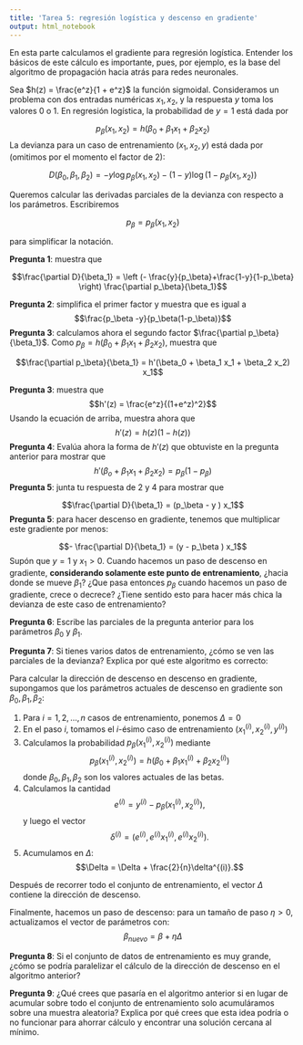 ```yaml
---
title: 'Tarea 5: regresión logística y descenso en gradiente'
output: html_notebook
---
```


En esta parte calculamos el gradiente para regresión logística. Entender los
básicos de este cálculo es importante, pues, por ejemplo, es la base del algoritmo
de propagación hacia atrás para redes neuronales.

Sea $h(z) = \frac{e^z}{1 + e^z}$ la función sigmoidal. Consideramos un 
problema con dos entradas numéricas $x_1, x_2$, y
la respuesta $y$ toma los valores 0 o 1. En regresión logística,
la probabilidad de  $y=1$ está dada por

$$p_\beta (x_1, x_2) = h(\beta_0 + \beta_1 x_1 + \beta_2 x_2)$$
La devianza para un caso de entrenamiento $(x_1, x_2, y)$ está dada por (omitimos
por el momento el factor de 2):

$$D(\beta_0, \beta_1, \beta_2) = -y\log p_\beta (x_1, x_2) - (1-y)\log(1-p_\beta (x_1, x_2))$$

Queremos calcular las derivadas parciales de la devianza con
respecto a los parámetros. Escribiremos

$$p_\beta = p_\beta (x_1, x_2)$$ 

para simplificar la notación.

**Pregunta 1**: muestra que

$$\frac{\partial D}{\beta_1} = \left (- \frac{y}{p_\beta}+\frac{1-y}{1-p_\beta} \right) \frac{\partial p_\beta}{\beta_1}$$ 

**Pregunta 2**: simplifica el primer factor y muestra que es igual a
$$\frac{p_\beta -y}{p_\beta(1-p_\beta)}$$
**Pregunta 3**: calculamos ahora el segundo factor $\frac{\partial p_\beta}{\beta_1}$.
Como $p_\beta = h(\beta_0 + \beta_1 x_1 + \beta_2 x_2)$, muestra que

$$\frac{\partial p_\beta}{\beta_1} = h'(\beta_0 + \beta_1 x_1 + \beta_2 x_2) x_1$$

**Pregunta 3**: muestra que
$$h'(z) = \frac{e^z}{(1+e^z)^2}$$
Usando la ecuación de arriba, muestra ahora que
$$h'(z) = h(z)(1 - h(z))$$
**Pregunta 4**: Evalúa ahora la forma de $h'(z)$ que obtuviste en la pregunta
anterior para mostrar que
$$h'(\beta_o + \beta_1 x_1 + \beta_2 x_2) = p_\beta (1-p_\beta)$$
**Pregunta 5**: junta tu respuesta de 2 y 4 para mostrar que

$$\frac{\partial D}{\beta_1} = (p_\beta - y ) x_1$$
**Pregunta 5**: para hacer descenso en gradiente, tenemos que multiplicar este gradiente
por menos:

$$- \frac{\partial D}{\beta_1} = (y - p_\beta ) x_1$$
Supón que $y = 1$ y $x_1>0$. Cuando hacemos un paso de descenso en gradiente, **considerando
solamente este punto de entrenamiento**,
¿hacia donde se mueve $\beta_1$? ¿Que pasa entonces $p_\beta$ cuando hacemos un paso
de gradiente, crece o decrece? ¿Tiene sentido esto para hacer más chica la devianza de este
caso de entrenamiento?
<!-- - Tenemos que hacer la probabilidad más cerca de 1, por lo que tenemos que hacer el coeficiente "beta" más grande. -->


**Pregunta 6**: Escribe las parciales de la pregunta anterior para los parámetros $\beta_0$
y $\beta_1$.
<!-- - Con respecto a "Beta 2" va a ser igual a "Beta 1". -->
<!-- - Con respecto a "Beta 0" no hay una constante multiplicando. -->


**Pregunta 7**: Si tienes varios datos de entrenamiento, ¿cómo se ven las parciales
de la devianza?  Explica por qué este algoritmo es correcto:

Para calcular la dirección de descenso en descenso en gradiente,
supongamos que los parámetros actuales de descenso en gradiente son $\beta_0, \beta_1, \beta_2$:

1. Para $i=1,2, \ldots, n$ casos de entrenamiento, ponemos $\Delta = 0$
2. En el paso $i$, tomamos el $i$-ésimo caso de entrenamiento $(x_1^{(i)}, x_2^{(i)}, y^{(i)})$
3. Calculamos la probabilidad $p_\beta(x_1^{(i)}, x_2^{(i)})$ mediante
$$p_\beta(x_1^{(i)}, x_2^{(i)}) = h(\beta_0 + \beta_1 x_1^{(i)} + \beta_2 x_2^{(i)})$$
donde $\beta_0, \beta_1, \beta_2$ son los valores actuales de las betas.
4. Calculamos la cantidad 
$$e^{(i)} = y^{(i)} - p_\beta(x_1^{(i)}, x_2^{(i)}),$$
y luego el vector
$$\delta^{(i)} = (e^{(i)}, e^{(i)}x_1^{(i)}, e^{(i)}x_2^{(i)}). $$ 
5. Acumulamos en $\Delta$:
$$\Delta = \Delta + \frac{2}{n}\delta^{(i)}.$$ 



Después de recorrer todo el conjunto de entrenamiento, el vector $\Delta$ contiene
la dirección de descenso.

Finalmente, hacemos un paso de descenso: para un tamaño de paso $\eta>0$, actualizamos
el vector de parámetros con:
$$\beta_{nuevo} = \beta + \eta\Delta$$
<!-- - Delta es el acumulado de la devianza.  -->
<!-- - Paso 4: calculamos eso porque es el factor común -->
<!-- - Paso 5: ahí vamos actualizando y acumulando los resultados de la devianza. -->
<!--   - La delta corresponde al gradiente de "D" -->
<!-- - Final: ya que tenemos la dirección del aprendizaje, nos movemos en esa dirección según el valor de "eta" -->


**Pregunta 8**: Si el conjunto de datos de entrenamiento es muy grande, ¿cómo se podría
paralelizar el cálculo de la dirección de descenso en el algoritmo anterior?
<!-- - Si tienes un conjunto grande, ese conjunto está distribuido sobre varias computadoras. -->
<!-- - Lo más caro es mover datos de compu a compu -->
<!-- - Debes de llevar el cálculo a los datos -->
<!-- - Cada computadora tiene una parte de los datos y sobre esta se hacen los cálculos y se obtiene el resultado. -->
<!-- - Acumulas los resultados en un vector, juntas todos los resultados que obtienes (sumando vector) y de ahí ya obtienes tu resultado. -->
<!-- - Es muy fácil paralelizar este procedimiento. -->


**Pregunta 9**: ¿Qué crees que pasaría en el algoritmo anterior si en lugar de acumular
sobre todo el conjunto de entrenamiento solo acumuláramos sobre una muestra aleatoria? Explica
por qué crees que esta idea podría o no funcionar para ahorrar cálculo y encontrar 
una solución cercana al mínimo.
<!-- - Se le llama a esto decenso en gradiente estocástico/ -->
<!-- - Como es un algoritmo estocásitico puede nunca converger, ya que estará saltando por varios lados. -->
<!-- - No necesitar procesar todos los datos para estimar gradiente. -->
<!-- - Podemos tener una buena aproximación con una muestra aleatoria de datos. -->
<!-- - La idea general es hacer estimación con una muestra de datos para ahorrarte muchos recursos. -->
<!-- - Tal vez el paso va a ser más chico pero eso es menos costoso. -->

<!-- # COMENTARIOS ADICIONALES -->
<!-- - El problema al que te puedes encotrar con regresiones logísticas es que las clases sean separables completamente. -->
<!-- - El problema ahí es que no converga porque la devianza se va a cero. -->
<!-- - Esto correspondería a una degeneración de la regresión logística. -->
<!-- - Cuando te pasa esto no necesariamente se trata de algo triste. -->




